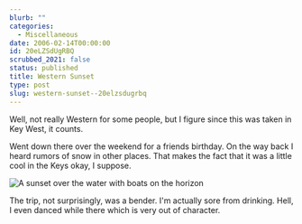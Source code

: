 ```yaml
---
blurb: ""
categories:
  - Miscellaneous
date: 2006-02-14T00:00:00
id: 20eLZSdUgRBQ
scrubbed_2021: false
status: published
title: Western Sunset
type: post
slug: western-sunset--20elzsdugrbq
---
```


Well, not really Western for some people, but I figure since this was taken in Key West, it counts. 

Went down there over the weekend for a friends birthday. On the way back I heard rumors of snow in other places. That makes the fact that it was a little cool in the Keys okay, I suppose.

<Img 
    src="sunset_in_key_weat_20060211_191750a"
    alt="A sunset over the water with boats on the horizon"
/>

The trip, not surprisingly, was a bender. I'm actually sore from drinking. Hell, I even danced while there which is very out of character.
